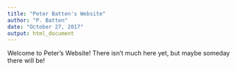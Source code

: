 ```yaml
---
title: "Peter Batten's Website"
author: "P. Batten"
date: "October 27, 2017"
output: html_document
---
```


Welcome to Peter's Website! There isn't much here yet, but maybe someday there will be!


